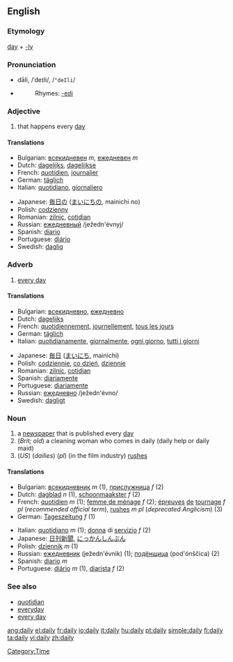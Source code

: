 ==English==
===Etymology===
[[day]] + [[-ly]]

===Pronunciation===
*dāli, /ˈdeɪli/, /<tt>"deIli</tt>/
*{{audio|en-us-daily.ogg|Audio (US)}}
*:Rhymes: [[Rhymes:English:-eɪli|-eɪli]]

===Adjective===
{{en-adj|-}}

# that happens every [[day]]

====Translations====
{{top}}
*Bulgarian: [[всекидневен]] ''m'', [[ежедневен]] ''m''
*Dutch: [[dagelijks]], [[dagelijkse]]
*French: [[quotidien]], [[journalier]]
*German: [[täglich]]
*Italian: [[quotidiano]], [[giornaliero]]
{{mid}}
*Japanese: [[毎日の]] ([[まいにちの]], mainichi no)
*Polish: [[codzienny]]
*Romanian: [[zilnic]], [[cotidian]]
*Russian: [[ежедневный]] /ježedn'évnyj/
*Spanish: [[diario]]
*Portuguese: [[diário]]
*Swedish: [[daglig]]
{{bottom}}

===Adverb===
{{en-adv|-}}

# [[every day]]

====Translations====
{{top}}
*Bulgarian: [[всекидневно]], [[ежедневно]]
*Dutch: [[dagelijks]]
*French: [[quotidiennement]], [[journellement]], [[tous les jours]]
*German: [[täglich]]
*Italian: [[quotidianamente]], [[giornalmente]], [[ogni giorno]], [[tutti i giorni]]
{{mid}}
*Japanese: [[毎日]] ([[まいにち]], mainichi)
*Polish: [[codziennie]], [[co dzień]], [[dziennie]]
*Romanian: [[zilnic]], [[cotidian]]
*Spanish: [[diariamente]]
*Portuguese: [[diariamente]]
*Russian: [[ежедневно]] /ježedn'évno/ 
*Swedish: [[dagligt]]
{{bottom}}

===Noun===
{{en-noun|dailies}}

# a [[newspaper]] that is published every [[day]]
# (''Brit; old'') a cleaning woman who comes in daily (daily help or daily maid)
# (''US'') (''dailies'') (''pl'') (in the film industry) [[rushes]]

====Translations====
{{top}}
*Bulgarian: [[всекидневник]] ''m'' (1), [[прислужница]] ''f'' (2)
*Dutch: [[dagblad]] ''n'' (1), [[schoonmaakster]] ''f'' (2)
*French: [[quotidien]] ''m'' (1); [[femme de ménage]] ''f'' (2); [[épreuves]] [[de]] [[tournage]] ''f pl'' (''recommended official term''), [[rushes]] ''m pl'' (''deprecated Anglicism'') (3)
*German: [[Tageszeitung]] ''f'' (1)
{{mid}}
*Italian: [[quotidiano]] ''m'' (1); [[donna]] di [[servizio]] ''f'' (2)
*Japanese: [[日刊新聞]], [[にっかんしんぶん]]
*Polish: [[dziennik]] ''m'' (1)
*Russian: [[ежедневник]] (ježedn'évnik) {{m}} (1); [[подёнщица]] (pod'ónščica) {{f}} (2)
*Spanish: [[diario]] ''m''
* Portuguese: [[diário]] ''m'' (1), [[diarista]] ''f'' (2)
{{bottom}}

===See also===
*[[quotidian]]
*[[everyday]]
*[[every day]]

[[Category:Time]]

[[ang:daily]]
[[el:daily]]
[[fr:daily]]
[[io:daily]]
[[it:daily]]
[[hu:daily]]
[[pt:daily]]
[[simple:daily]]
[[fi:daily]]
[[ta:daily]]
[[vi:daily]]
[[zh:daily]]